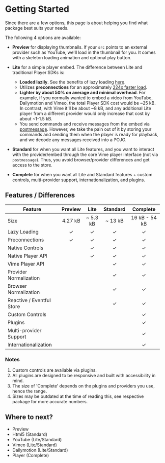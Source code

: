 
<Meta title="Overview/Getting Started" />

# Getting Started

Since there are a few options, this page is about helping you find what package best suits your needs.

The following 4 options are available:

- **Preview** for displaying thumbnails. If your `src` points to an external provider such as YouTube,
  we'll load in the thumbnail for you. It comes with a skeleton loading animation and optional play button.

- **Lite** for a simple player embed. The difference between Lite and traditional Player SDKs is:

  - **Loaded lazily**. See the benefits of lazy loading [here](https://developers.google.com/web/fundamentals/performance/lazy-loading-guidance/images-and-video).
  - Utilizes **preconnections** for an approximately [224x faster load](https://github.com/paulirish/lite-youtube-embed).
  - **Lighter by about 50% on average and minimal overhead**. For example, if you normally wanted to embed a video from YouTube, Dailymotion and
    Vimeo, the total Player SDK cost would be ~25 kB. In contrast, with Vime it'll be about ~8 kB, and any
    additional Lite player from a different provider would only increase that cost by about ~1-1.5 kB.
  - You send commands and receive messages from the embed via [postmessage](https://developer.mozilla.org/en-US/docs/Web/API/Window/postMessage).
    However, we take the pain out of it by storing your commands and sending them when the player is ready
    for playback, and we decode any messages received into a POJO.

* **Standard** for when you want all Lite features, and you want to interact with the provider/embed
  through the core Vime player interface (not via `postmessage`). Thus, you avoid browser/provider differences and get access
  to the store.

* **Complete** for when you want all Lite and Standard features + custom controls, multi-provider support, internationalization,
  and plugins.

## Features / Differences

| Feature                   | Preview |   Lite   | Standard |   Complete    |
| ------------------------- | :-----: | :------: | :------: | :-----------: |
| Size                      | 4.27 kB | ~ 5.3 kB | ~ 13 kB  | 16 kB - 54 kB |
| Lazy Loading              |    ✓    |    ✓     |    ✓     |       ✓       |
| Preconnections            |    ✓    |    ✓     |    ✓     |       ✓       |
| Native Controls           |         |    ✓     |    ✓     |       ✓       |
| Native Player API         |         |    ✓     |    ✓     |       ✓       |
| Vime Player API           |         |          |    ✓     |       ✓       |
| Provider Normalization    |         |          |    ✓     |       ✓       |
| Browser Normalization     |         |          |    ✓     |       ✓       |
| Reactive / Eventful Store |         |          |    ✓     |       ✓       |
| Custom Controls           |         |          |          |       ✓       |
| Plugins                   |         |          |          |       ✓       |
| Multi-provider Support    |         |          |          |       ✓       |
| Internationalization      |         |          |          |       ✓       |

### Notes

1. Custom controls are available via plugins.
2. All plugins are designed to be responsive and built with accessibility in mind.
3. The size of 'Complete' depends on the plugins and providers you use, hence the range.
4. Sizes may be outdated at the time of reading this, see respective package for more accurate numbers.

## Where to next?

- <LinkTo kind="packages-preview-getting-started--page">Preview</LinkTo>
- <LinkTo kind="packages-html-5-getting-started--page">Html5 (Standard)</LinkTo>
- <LinkTo kind="packages-youtube-getting-started--page">
    YouTube (Lite/Standard)
  </LinkTo>
- <LinkTo kind="packages-vimeo-getting-started--page">
    Vimeo (Lite/Standard)
  </LinkTo>
- <LinkTo kind="packages-dailymotion-getting-started--page">
    Dailymotion (Lite/Standard)
  </LinkTo>
- <LinkTo kind="packages-player-getting-started--page">
    Player (Complete)
  </LinkTo>
